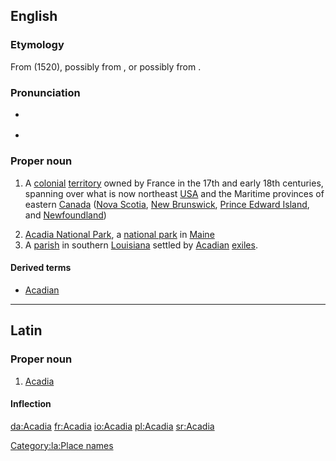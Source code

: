 ==English==
{{wikipedia}}

===Etymology===
From {{etyl|it|en}} {{term|Archadia|lang=it}} (1520), possibly from {{etyl|grc|en}} {{term|Ἀρκαδία||a place of rural peace in pastoral poetry|lang=grc}}, or possibly from {{etyl|alq|en}} {{term|akadie||fertile land|lang=alq}}.

===Pronunciation===
* {{a|US}} {{IPA|/əˈkeɪ.di.ə/}}
* {{rhymes|eɪdiə}}

===Proper noun===
{{en-proper noun}}

# {{context|history}} A [[colonial]] [[territory]] owned by France in the 17th and early 18th centuries, spanning over what is now northeast [[USA]] and the Maritime provinces of eastern [[Canada]] ([[Nova Scotia]], [[New Brunswick]], [[Prince Edward Island]], and [[Newfoundland]])
# [[w:Acadia National Park|Acadia National Park]], a [[national park]] in [[Maine]]
# A [[parish]] in southern [[Louisiana]] settled by [[Acadian]] [[exiles]].

====Derived terms====
* [[Acadian]]

----

==Latin==

===Proper noun===
{{la-proper noun|Acadia|Acadiae|Acadiae|f|first}}

# [[#English|Acadia]]

====Inflection====
{{la-decl-1st-loc|Acadi}}

[[Category:la:Place names]]

[[da:Acadia]]
[[fr:Acadia]]
[[io:Acadia]]
[[pl:Acadia]]
[[sr:Acadia]]